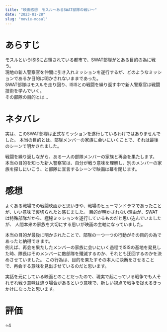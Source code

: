 ```yaml
---
title: "映画感想　モスル〜あるSWAT部隊の戦い〜"
date: "2023-01-28"
slug: "movie-mosul"
---
```


# あらすじ

モスルというISISに占領されている都市で、SWAT部隊がとある目的の為に戦う。  
現地の新人警察官を仲間に引き入れミッションを遂行するが、どのようなミッションであるか目的は明かされないままであった。  
SWAT部隊はモスルを走り回り、ISISとの戦闘を繰り返す中で新人警察官は戦闘技術を学んでいく。  
その部隊の目的とは...

# ネタバレ

実は、このSWAT部隊は正式なミッションを遂行しているわけではありませんでした。
本当の目的とは、部隊メンバーの家族に会いにいくことで、それは最後のシーンで明かされました。

戦闘を繰り返しながら、ある一人の部隊メンバーの家族と再会を果たします。
本当の目的を知った新人警察官は、自分が戦う意味を理解し、別のメンバーの家族を探しにいこう、と部隊に宣言するシーンで映画は幕を閉じます。

# 感想

よくある戦場での戦闘映画かと思いきや、戦場のヒューマンドラマであったことが、いい意味で裏切られたと感じました。
目的が明かされない理由が、SWATは特殊部隊だから、極秘ミッションを遂行しているものだと思い込んでいましたが、
人間本来の家族を大切にする思いが映画の主軸になっていました。

本当の目的が最後に明かされたことで、部隊の一つ一つの行動がその目的の為であったと納得できます。  
例えば、再会を果たしたメンバーの家族に会いにいく過程でISISの基地を発見した時、隊長はそのメンバーに敵部隊を殲滅するのか、それとも迂回するのかを決めさせていました。
この行為は、目的を果たすその本人に決断をさせることで、再会する意味を見出させているのだと思います。

実話を元にしている映画とのことだったので、現実で起こっている戦争でも人それぞれ戦う意味は違う場合があるという意味で、新しい視点で戦争を捉えるきっかけになったと思います。

# 評価
⭐️4